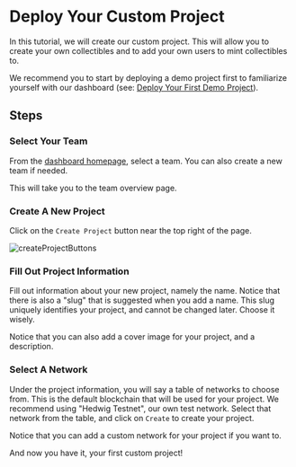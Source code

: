 
# Deploy Your Custom Project

In this tutorial, we will create our custom project. This will allow you to create your own collectibles and to add your own users to mint collectibles to.

We recommend you to start by deploying a demo project first to familiarize yourself with our dashboard (see: [Deploy Your First Demo Project](/dashboard-docs/deploy-demo-project)).

## Steps

<Steps>

### Select Your Team

From the [dashboard homepage](https://dashboard.owlprotocol.xyz/), select a team. You can also create a new team if needed.

This will take you to the team overview page.

### Create A New Project

Click on the `Create Project` button near the top right of the page.


<Image src={createProjectButtons} alt="createProjectButtons" height={65} />

### Fill Out Project Information

Fill out information about your new project, namely the name. Notice that there is also a "slug" that is suggested when you add a name. This slug uniquely identifies your project, and cannot be changed later. Choose it wisely.

Notice that you can also add a cover image for your project, and a description.


<Screenshot src={createProjectInformation} alt="createProjectInformation" />

### Select A Network

Under the project information, you will say a table of networks to choose from. This is the default blockchain that will be used for your project. We recommend using "Hedwig Testnet", our own test network. Select that network from the table, and click on `Create` to create your project.

Notice that you can add a custom network for your project if you want to.


<Screenshot src={createProjectNetworks} alt="createProjectNetworks" />

</Steps>

And now you have it, your first custom project!
